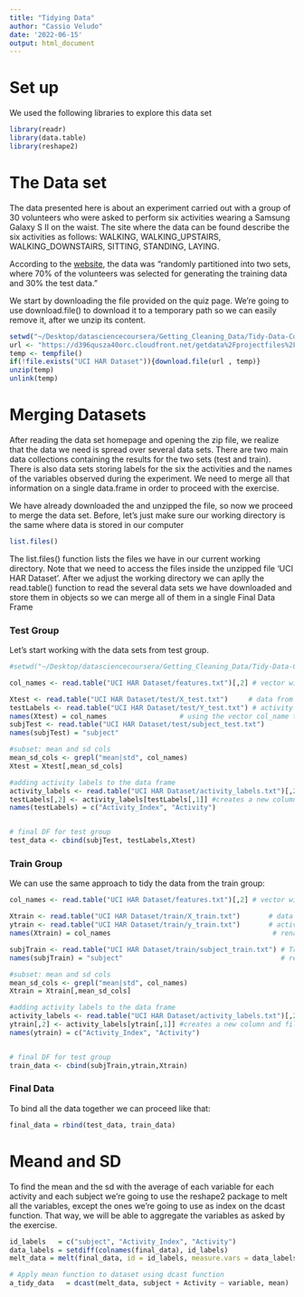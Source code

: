 ```yaml
---
title: "Tidying Data"
author: "Cassio Veludo"
date: '2022-06-15'
output: html_document
---
```


# Set up


We used the following libraries to explore this data set
```r
library(readr)
library(data.table)
library(reshape2)
```

# The Data set 

The data presented here is about an experiment carried out with a group of 30 volunteers who were asked to perform six activities wearing a Samsung Galaxy S II on the waist. The site where the data can be found describe the six activities as follows: WALKING, WALKING_UPSTAIRS, WALKING_DOWNSTAIRS, SITTING, STANDING, LAYING. 

According to the  [website](http://archive.ics.uci.edu/ml/datasets/Human+Activity+Recognition+Using+Smartphones), the data was "randomly partitioned into two sets, where 70% of the volunteers was selected for generating the training data and 30% the test data."

We start by downloading the file provided on the quiz page. We're going to use download.file() to download it to a temporary path so we can easily remove it, after we unzip its content.
```r
setwd("~/Desktop/datasciencecoursera/Getting_Cleaning_Data/Tidy-Data-Course-Project")
url <- "https://d396qusza40orc.cloudfront.net/getdata%2Fprojectfiles%2FUCI%20HAR%20Dataset.zip"
temp <- tempfile()
if(!file.exists("UCI HAR Dataset")){download.file(url , temp)}
unzip(temp)
unlink(temp)

```

# Merging Datasets

After reading the data set homepage and opening the zip file, we realize that the data we need is spread over several data sets. There are two main data collections containing the results for the two sets (test and train). There is also data sets storing labels for the six the activities and the names of the variables observed during the experiment. We need to merge all that information on a single data.frame in order to proceed with the exercise.

We have already downloaded the and unzipped the file, so now we proceed to merge the data set. Before, let's just make sure our working directory is the same where data is stored in our computer
```r
list.files()

```

The list.files() function lists the files we have in our current working directory. Note that we need to access the files inside the unzipped file 'UCI HAR Dataset'. After we adjust the working directory we can aplly the read.table() function to read the several data sets we have downloaded and store them in objects so we can merge all of them in a single Final Data Frame

### Test Group

Let's start working with the data sets from test group.
```r
#setwd("~/Desktop/datasciencecoursera/Getting_Cleaning_Data/Tidy-Data-Course-Project/UCI HAR Dataset")

col_names <- read.table("UCI HAR Dataset/features.txt")[,2] # vector with the variable names

Xtest <- read.table("UCI HAR Dataset/test/X_test.txt")     # data from test group
testLabels <- read.table("UCI HAR Dataset/test/Y_test.txt") # activity labels from test group
names(Xtest) = col_names                  # using the vector col_name to rename Xtest colnames
subjTest <- read.table("UCI HAR Dataset/test/subject_test.txt")
names(subjTest) = "subject"

#subset: mean and sd cols
mean_sd_cols <- grepl("mean|std", col_names)
Xtest = Xtest[,mean_sd_cols]

#adding activity labels to the data frame
activity_labels <- read.table("UCI HAR Dataset/activity_labels.txt")[,2]
testLabels[,2] <- activity_labels[testLabels[,1]] #creates a new column and fills is with activity label
names(testLabels) = c("Activity_Index", "Activity")


# final DF for test group
test_data <- cbind(subjTest, testLabels,Xtest)    

```

### Train Group

We can use the same approach to tidy the data from the train group:
```r

col_names <- read.table("UCI HAR Dataset/features.txt")[,2] # vector with the variable names

Xtrain <- read.table("UCI HAR Dataset/train/X_train.txt")       # data from test group
ytrain <- read.table("UCI HAR Dataset/train/y_train.txt")       # activity labels from test group
names(Xtrain) = col_names                                        # renaming Xtrain cols 

subjTrain <- read.table("UCI HAR Dataset/train/subject_train.txt") # Train subjects
names(subjTrain) = "subject"                                       # renaming subjTrain

#subset: mean and sd cols
mean_sd_cols <- grepl("mean|std", col_names)
Xtrain = Xtrain[,mean_sd_cols]

#adding activity labels to the data frame
activity_labels <- read.table("UCI HAR Dataset/activity_labels.txt")[,2]
ytrain[,2] <- activity_labels[ytrain[,1]] #creates a new column and fills is with activity label
names(ytrain) = c("Activity_Index", "Activity")


# final DF for test group
train_data <- cbind(subjTrain,ytrain,Xtrain)    

```

### Final Data

To bind all the data together we can proceed like that:
```r

final_data = rbind(test_data, train_data)

```


# Meand and SD

To find the mean and the sd with the average of each variable for each activity and each subject we're going to use the reshape2 package to melt all the variables, except the ones we're going to use as index on the dcast function. That way, we will be able to aggregate the variables as asked by the exercise.
```r
id_labels   = c("subject", "Activity_Index", "Activity")
data_labels = setdiff(colnames(final_data), id_labels)
melt_data = melt(final_data, id = id_labels, measure.vars = data_labels)

# Apply mean function to dataset using dcast function
a_tidy_data   = dcast(melt_data, subject + Activity ~ variable, mean) 

```


```r

```


















